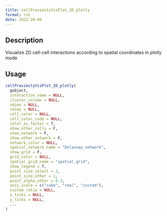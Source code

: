 ```yaml
--- 
title: cellProximityVisPlot_2D_plotly 
format: rst 
date: 2022-10-06 
--- 
```


## Description

Visualize 2D cell-cell interactions according to spatial coordinates in plotly mode


## Usage

```r
cellProximityVisPlot_2D_plotly(
  gobject,
  interaction_name = NULL,
  cluster_column = NULL,
  sdimx = NULL,
  sdimy = NULL,
  cell_color = NULL,
  cell_color_code = NULL,
  color_as_factor = T,
  show_other_cells = F,
  show_network = F,
  show_other_network = F,
  network_color = NULL,
  spatial_network_name = "Delaunay_network",
  show_grid = F,
  grid_color = NULL,
  spatial_grid_name = "spatial_grid",
  show_legend = T,
  point_size_select = 2,
  point_size_other = 1,
  point_alpha_other = 0.3,
  axis_scale = c("cube", "real", "custom"),
  custom_ratio = NULL,
  x_ticks = NULL,
  y_ticks = NULL,
  ...
)
```


